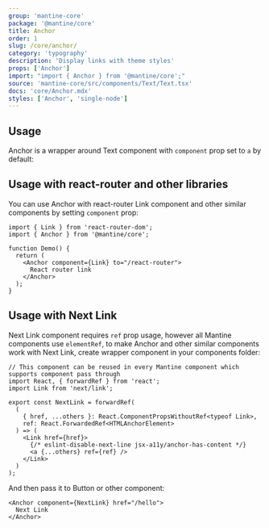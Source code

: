 ```yaml
---
group: 'mantine-core'
package: '@mantine/core'
title: Anchor
order: 1
slug: /core/anchor/
category: 'typography'
description: 'Display links with theme styles'
props: ['Anchor']
import: "import { Anchor } from '@mantine/core';"
source: 'mantine-core/src/components/Text/Text.tsx'
docs: 'core/Anchor.mdx'
styles: ['Anchor', 'single-node']
---
```



## Usage

Anchor is a wrapper around <GatsbyLink to="/core/text/">Text</GatsbyLink> component with `component` prop set to `a` by default:

<Demo data={AnchorDemos.usage} />

## Usage with react-router and other libraries

You can use Anchor with react-router Link component and other similar components by setting `component` prop:

```tsx
import { Link } from 'react-router-dom';
import { Anchor } from '@mantine/core';

function Demo() {
  return (
    <Anchor component={Link} to="/react-router">
      React router link
    </Anchor>
  );
}
```

## Usage with Next Link

Next Link component requires `ref` prop usage, however all Mantine components use `elementRef`,
to make Anchor and other similar components work with Next Link, create wrapper component in your components folder:

```tsx
// This component can be reused in every Mantine component which supports component pass through
import React, { forwardRef } from 'react';
import Link from 'next/link';

export const NextLink = forwardRef(
  (
    { href, ...others }: React.ComponentPropsWithoutRef<typeof Link>,
    ref: React.ForwardedRef<HTMLAnchorElement>
  ) => (
    <Link href={href}>
      {/* eslint-disable-next-line jsx-a11y/anchor-has-content */}
      <a {...others} ref={ref} />
    </Link>
  )
);
```

And then pass it to Button or other component:

```tsx
<Anchor component={NextLink} href="/hello">
  Next Link
</Anchor>
```
